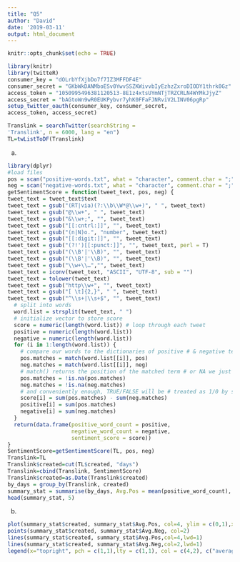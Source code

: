 ```yaml
---
title: "Q5"
author: "David"
date: '2019-03-11'
output: html_document
---
```


```r
knitr::opts_chunk$set(echo = TRUE)
```

```r
library(knitr)
library(twitteR)
consumer_key = "dOLrbYfXjbDo7f7IZ3MFFDF4E"
consumer_secret = "GKbWkDANMboESv0YwvSSZKWivvbIyEzhzZxroDIODY1thrk0Gz"
access_token = "1050995496381120513-8E1z4xtsUYmNTjTRZCRLN4WYMkJjyZ"
access_secret = "bAGtoWn9wR0EUKPybvr7yhK0FFaFJNRviV2LINV06pgRp"
setup_twitter_oauth(consumer_key, consumer_secret,
access_token, access_secret)
```

```r
Translink = searchTwitter(searchString =
'Translink', n = 6000, lang = "en")
TL=twListToDF(Translink)
```

a.
```r
library(dplyr)
#load files
pos = scan("positive-words.txt", what = "character", comment.char = ";")
neg = scan("negative-words.txt", what = "character", comment.char = ";")
getSentimentScore = function(tweet_text, pos, neg) {
tweet_text = tweet_text$text
tweet_text = gsub("(RT|via)(?:\\b\\W*@\\w+)", " ", tweet_text)
tweet_text = gsub("@\\w+", " ", tweet_text)
tweet_text = gsub("&\\w+;", "", tweet_text)
tweet_text = gsub("[[:cntrl:]]", "", tweet_text)
tweet_text = gsub("(n|N)o.", "number", tweet_text)
tweet_text = gsub("[[:digit:]]", "", tweet_text)
tweet_text = gsub("(?!')[[:punct:]]", "", tweet_text, perl = T)
tweet_text = gsub("(\\B'|'\\B)", "", tweet_text)
tweet_text = gsub("(\\B'|'\\B)", "", tweet_text)
tweet_text = gsub("\\w+\\…","", tweet_text)
tweet_text = iconv(tweet_text, "ASCII", "UTF-8", sub = "")
tweet_text = tolower(tweet_text)
tweet_text = gsub("http\\w+", "", tweet_text)
tweet_text = gsub("[ \t]{2,}", " ", tweet_text)
tweet_text = gsub("^\\s+|\\s+$", "", tweet_text)
  # split into words
  word.list = strsplit(tweet_text, " ")
  # initialize vector to store score
  score = numeric(length(word.list)) # loop through each tweet
  positive = numeric(length(word.list))
  negative = numeric(length(word.list))
  for (i in 1:length(word.list)) {
    # compare our words to the dictionaries of positive # & negative terms
    pos.matches = match(word.list[[i]], pos) 
    neg.matches = match(word.list[[i]], neg)
    # match() returns the position of the matched term # or NA we just want a TRUE/FALSE:
    pos.matches = !is.na(pos.matches)
    neg.matches = !is.na(neg.matches)
    # and conveniently enough, TRUE/FALSE will be # treated as 1/0 by sum():
    score[i] = sum(pos.matches) - sum(neg.matches)
    positive[i] = sum(pos.matches)
    negative[i] = sum(neg.matches)
  }
  return(data.frame(positive_word_count = positive, 
                    negative_word_count = negative,
                    sentiment_score = score))
}
SentimentScore=getSentimentScore(TL, pos, neg)
Translink=TL
Translink$created=cut(TL$created, "days")
Translink=cbind(Translink, SentimentScore)
Translink$created=as.Date(Translink$created)
by_days = group_by(Translink, created)
summary_stat = summarise(by_days, Avg.Pos = mean(positive_word_count), Avg.Neg = mean(negative_word_count))
head(summary_stat, 5)
```

b.
```r
plot(summary_stat$created, summary_stat$Avg.Pos, col=4, ylim = c(0,1),xlab = "date", ylab = "score", type = "p", main = "Sentiment score of tweets @Translink")
points(summary_stat$created, summary_stat$Avg.Neg, col=2)
lines(summary_stat$created, summary_stat$Avg.Pos,col=4,lwd=1) 
lines(summary_stat$created, summary_stat$Avg.Neg,col=2,lwd=1)
legend(x="topright", pch = c(1,1),lty = c(1,1), col = c(4,2), c("average positive score", "average negative score "))
```